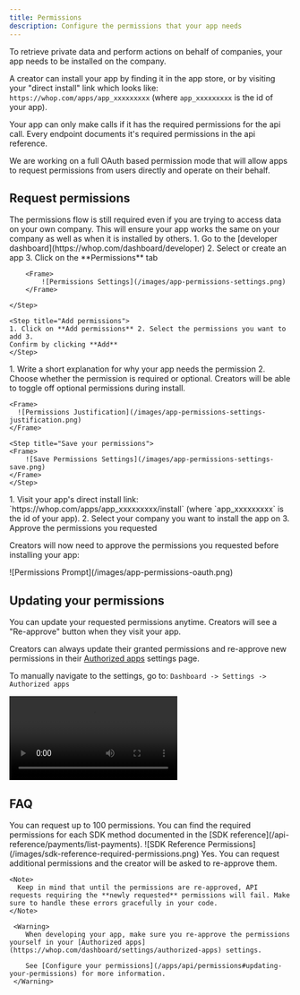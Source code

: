 ```yaml
---
title: Permissions
description: Configure the permissions that your app needs
---
```


To retrieve private data and perform actions on behalf of companies, your app needs to be installed on the company.

A creator can install your app by finding it in the app store, or by visiting your "direct install" link
which looks like: `https://whop.com/apps/app_xxxxxxxxx` (where `app_xxxxxxxxx` is the id of your app).

Your app can only make calls if it has the required permissions for the api call.
Every endpoint documents it's required permissions in the api reference.

<Note>
  We are working on a full OAuth based permission mode that will allow apps to
  request permissions from users directly and operate on their behalf.
</Note>

## Request permissions

<Warning>
  The permissions flow is still required even if you are trying to access data
  on your own company. This will ensure your app works the same on your company
  as well as when it is installed by others.
</Warning>

<Steps>
	<Step title="Go to your app's permissions settings">
		1. Go to the [developer dashboard](https://whop.com/dashboard/developer)
		2. Select or create an app
		3. Click on the **Permissions** tab

    	<Frame>
    		![Permissions Settings](/images/app-permissions-settings.png)
    	</Frame>

    </Step>

    <Step title="Add permissions">
    1. Click on **Add permissions** 2. Select the permissions you want to add 3.
    Confirm by clicking **Add**
    </Step>

  <Step title="Configure each permission">
	 1. Write a short explanation for why your app needs the permission
	 2. Choose whether the permission is required or optional. Creators will be able to toggle off optional permissions during install.

    <Frame>
      ![Permissions Justification](/images/app-permissions-settings-justification.png)
    </Frame>

  </Step>

    <Step title="Save your permissions">
    <Frame>
    	![Save Permissions Settings](/images/app-permissions-settings-save.png)
    </Frame>
    </Step>

  <Step title="Install your app">
	1. Visit your app's direct install link: `https://whop.com/apps/app_xxxxxxxxx/install` (where `app_xxxxxxxxx` is the id of your app).
	2. Select your company you want to install the app on
	3. Approve the permissions you requested
  </Step>
</Steps>

Creators will now need to approve the permissions you requested before installing your app:

<Frame>![Permissions Prompt](/images/app-permissions-oauth.png)</Frame>

## Updating your permissions

You can update your requested permissions anytime. Creators will see a "Re-approve" button when they visit your app.

Creators can always update their granted permissions and re-approve new permissions in their [Authorized apps](https://whop.com/dashboard/settings/authorized-apps) settings page.

To manually navigate to the settings, go to: `Dashboard -> Settings -> Authorized apps`

<video
  controls
  className="rounded-xl"
  src="/how-to-videos/configure-app-permissions.mp4"
/>

## FAQ

<AccordionGroup>
  <Accordion title="How many permissions can I request?">
    You can request up to 100 permissions.
  </Accordion>

<Accordion title="How do I know which permissions I need?">
  You can find the required permissions for each SDK method documented in the
  [SDK reference](/api-reference/payments/list-payments).
  <Frame>
    ![SDK Reference Permissions](/images/sdk-reference-required-permissions.png)
  </Frame>
</Accordion>

  <Accordion title="Can I request additional permissions afterwards?">
    Yes. You can request additional permissions and the creator will be asked to re-approve them.

    <Note>
      Keep in mind that until the permissions are re-approved, API requests requiring the **newly requested** permissions will fail. Make sure to handle these errors gracefully in your code.
    </Note>

     <Warning>
    	When developing your app, make sure you re-approve the permissions yourself in your [Authorized apps](https://whop.com/dashboard/settings/authorized-apps) settings.

    	See [Configure your permissions](/apps/api/permissions#updating-your-permissions) for more information.
     </Warning>

  </Accordion>
</AccordionGroup>
